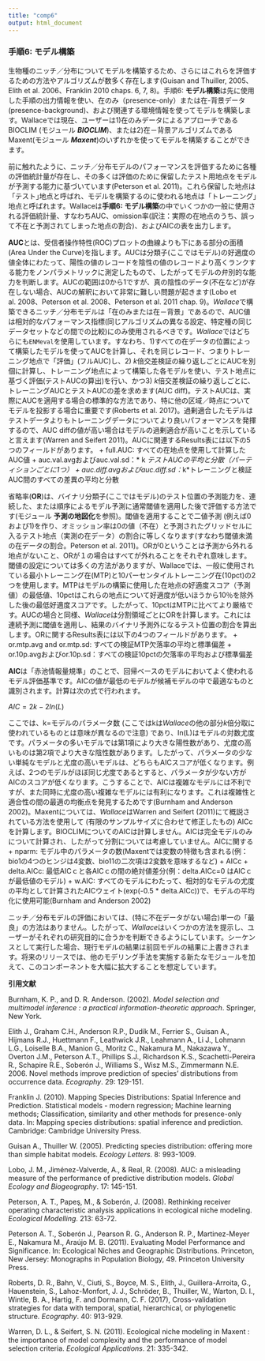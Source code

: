 ```yaml
---
title: "comp6"
output: html_document
---
```


### **手順6: モデル構築**

生物種のニッチ／分布についてモデルを構築するため、さらにはこれらを評価するための方法やアルゴリズムが数多く存在します(Guisan and Thuiller, 2005、Elith et al. 2006、Franklin 2010 chaps. 6, 7, 8)。手順6: **モデル構築**は先に使用した手順の出力情報を使い、在のみ（presence-only）または在-背景データ(presence-background)、および関連する環境情報を使ってモデルを構築します。Wallaceでは現在、ユーザーは1)在のみデータによるアプローチであるBIOCLIM (モジュール ***BIOCLIM***)、または2)在－背景アルゴリズムであるMaxent(モジュール ***Maxent***)のいずれかを使ってモデルを構築することができます。

前に触れたように、ニッチ／分布モデルのパフォーマンスを評価するために各種の評価統計量が存在し、その多くは評価のために保留したテスト用地点をモデルが予測する能力に基づいています(Peterson et al. 2011)。これら保留した地点は「テスト｣地点と呼ばれ、モデルを構築するのに使われる地点は「トレーニング｣地点と呼ばれます。Wallaceは**手順6: モデル構築**の中でいくつかの一般に使用される評価統計量、すなわちAUC、omission率(訳注：実際の在地点のうち、誤って不在と予測されてしまった地点の割合)、およびAICの表を出力します。

**AUC**とは、受信者操作特性(ROC)プロットの曲線よりも下にある部分の面積(Area Under the Curve)を指します。AUCは分類子(ここではモデル)の好適度の値全体にわたって、陽性の値のレコードを陰性の値のレコードより高くランクする能力をノンパラメトリックに測定したもので、したがってモデルの弁別的な能力を判断します。AUCの範囲は0から1ですが、真の陰性のデータ(不在など)が存在しない場合、AUCの解釈において非常に難しい問題が起きます(Lobo et al. 2008、Peterson et al. 2008、Peterson et al. 2011 chap. 9)。*Wallace*で構築できるニッチ／分布モデルは「在のみまたは在－背景」であるので、AUC値は相対的なパフォーマンス指標(同じアルゴリズムの異なる設定、特定種の同じデータセットなどの間での比較)にのみ使用されるべきです。*Wallace*ではどちらにも`ENMeval`を使用しています。すなわち、1)すべての在データの位置によって構築したモデルを使ってAUCを計算し、それを同じレコード、つまりトレーニング地点で「評価」(フルAUC)し、2) *k*倍交差検証の繰り返しごとにAUCを別個に計算し、トレーニング地点によって構築した各モデルを使い、テスト地点に基づく評価(テストAUCの算出)を行い、かつ3) *k*倍交差検証の繰り返しごとに、トレーニングAUCとテストAUCの差を求めます(AUC diff)。テストAUCは、実際にAUCを適用する場合の標準的な方法であり、特に他の区域／時点についてモデルを投影する場合に重要です(Roberts et al. 2017)。過剰適合したモデルはテストデータよりもトレーニングデータについてより良いパフォーマンスを発揮するので、AUC diffの値が高い場合はモデルの過剰適合が高いことを示していると言えます(Warren and Seifert 2011)。AUCに関連するResults表には以下の5つのフィールドがあります。
 +	full.AUC: すべての在地点を使用して計算したAUC値
 +	auc.val.avgおよびauc.val.sd：* k *テストAUCの平均と分散（パーティションごとに1つ）
 +	auc.diff.avgおよびauc.diff.sd：*k*トレーニングと検証AUC間のすべての差異の平均と分散

省略率(**OR**)は、バイナリ分類子(ここではモデル)のテスト位置の予測能力を、連続した、または順序によるモデル予測に通常閾値を適用した後で評価する方法です(モジュール **予測の地図化**を参照)。閾値を適用することで二値予測 (例えば0および1)を作り、オミッション率は0の値（不在）と予測されたグリッドセルに入るテスト地点（実測の在データ）の割合に等しくなります(すなわち閾値未満の在データの割合。Peterson et al. 2011)。ORが0ということは予測から外れる地点がないこと、ORが１の場合はすべてが外れることをそれぞれ意味します。閾値の設定については多くの方法がありますが、Wallaceでは、一般に使用されている最小トレーニング在(MTP)と10パーセンタイルトレーニング在(10pct)の2つを使用します。MTPはモデルの構築に使用した在地点の好適度スコア（予測値）の最低値、10pctはこれらの地点について好適度が低いほうから10％を除外した後の最低好適度スコアです。したがって、10pctはMTPに比べてより厳格です。AUCの場合と同様、*Wallace*は分割領域ごとにORを計算します。これには連続予測に閾値を適用し、結果のバイナリ予測外になるテスト位置の割合を算出します。ORに関するResults表には以下の4つのフィールドがあります。
 +	or.mtp.avg and or.mtp.sd: すべての検証MTP欠落率の平均と標準偏差
 +	or.10p.avgおよびor.10p.sd：すべての検証10pctの欠落率の平均および標準偏差

**AIC**は「赤池情報量規準」のことで、回帰ベースのモデルにおいてよく使われるモデル評価基準です。AICの値が最低のモデルが候補モデルの中で最適なものと識別されます。計算は次の式で行われます。

$AIC = 2k - 2ln(L)$

ここでは、k=モデルのパラメータ数 (ここではkは*Wallace*の他の部分*k*倍分取に使われているものとは意味が異なるので注意) であり、In(L)はモデルの対数尤度です。パラメータの多いモデルでは第1項により大きな陽性数があり、尤度の高いものは第2項でより大きな陰性数があります。したがって、パラメータの少ない単純なモデルと尤度の高いモデルは、どちらもAICスコアが低くなります。例えば、2つのモデルがほぼ同じ尤度であるとすると、パラメータが少ない方がAICのスコアが低くなります。こうすることで、AICは複雑なモデルには不利ですが、また同時に尤度の高い複雑なモデルには有利になります。これは複雑性と適合性の間の最適の均衡点を発見するためです(Burnham and Anderson 2002)。Maxentについては、*Wallace*はWarren and Seifert (2011)にて概説されている方法を使用して (有限のサンプルサイズに合わせて修正したもの) AICcを計算します。BIOCLIMについてのAICは計算しません。AICは完全モデルのみについて計算され、したがって分割については考慮していません。AICに関する
 +	nparm: モデル中のパラメータの数(Maxentでは変数の特徴も含まれる(例：bio1の4つのヒンジは4変数、bio11の二次項は2変数を意味するなど)
 +	AICc
 +	delta.AICc: 最低AICｃと各AICｃの間の絶対値差分(例：delta.AICc=0 はAICｃが最低値のモデル)
 +	w.AIC: すべてのモデルにわたって、相対的なモデルの尤度の平均として計算されたAICウェイト(exp(-0.5 * delta.AICc))で、モデルの平均化に使用可能(Burnham and Anderson 2002) 

ニッチ／分布モデルの評価においては、(特に不在データがない場合)単一の「最良」の方法はありません。したがって、*Wallace*はいくつかの方法を提示し、ユーザーがそれぞれの研究目的に合うかを判断できるようにしています。シーケンスとして実行した場合、現行モデルの結果は前回モデルの結果に上書きされます。将来のリリースでは、他のモデリング手法を実施する新たなモジュールを加えて、このコンポーネントを大幅に拡大することを想定しています。

**引用文献**

Burnham, K. P., and D. R. Anderson. (2002). *Model selection and multimodel inference : a practical information-theoretic approach*. Springer, New York.

Elith J., Graham C.H., Anderson R.P., Dudík M., Ferrier S., Guisan A., Hijmans R.J., Huettmann F., Leathwick J.R., Leahmann A., Li J., Lohmann L.G., Loiselle B.A., Manion G., Moritz C., Nakamura M., Nakazawa Y., Overton J.M., Peterson A.T., Phillips S.J., Richardson K.S., Scachetti-Pereira R., Schapire R.E., Soberón J., Williams S., Wisz M.S., Zimmermann N.E. 2006. Novel methods improve prediction of species' distributions from occurrence data. *Ecography*. 29: 129-151.

Franklin J. (2010). Mapping Species Distributions: Spatial Inference and Prediction. Statistical models - modern regression; Machine learning methods; Classification, similarity and other methods for presence-only data. In: Mapping species distributions: spatial inference and prediction. Cambridge: Cambridge University Press.

Guisan A., Thuiller W. (2005). Predicting species distribution: offering more than simple habitat models. *Ecology Letters*. 8: 993-1009.

Lobo, J. M., Jiménez-Valverde, A., & Real, R. (2008). AUC: a misleading measure of the performance of predictive distribution models. *Global Ecology and Biogeography*. 17: 145-151.

Peterson, A. T., Papeş, M., & Soberón, J. (2008). Rethinking receiver operating characteristic analysis applications in ecological niche modeling. *Ecological Modelling*. 213: 63-72.

Peterson A. T., Soberón J., Pearson R. G., Anderson R. P., Martinez-Meyer E., Nakamura M., Araújo M. B. (2011). Evaluating Model Performance and Significance. In: Ecological Niches and Geographic Distributions. Princeton, New Jersey: Monographs in Population Biology, 49. Princeton University Press.

Roberts, D. R., Bahn, V., Ciuti, S., Boyce, M. S., Elith, J., Guillera-Arroita, G., Hauenstein, S., Lahoz-Monfort, J. J., Schröder, B., Thuiller, W., Warton, D. I., Wintle, B. A., Hartig, F. and Dormann, C. F. (2017), Cross-validation strategies for data with temporal, spatial, hierarchical, or phylogenetic structure. *Ecography*. 40: 913-929.

Warren, D. L., & Seifert, S. N. (2011). Ecological niche modeling in Maxent : the importance of model complexity and the performance of model selection criteria. *Ecological Applications*. 21: 335-342.
